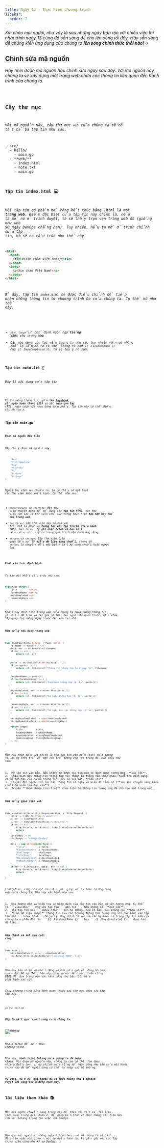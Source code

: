 ```yaml
---
title: Ngày 13 - Thực hiện chương trình
sidebar:
  order: 7
---
```



_Xin chào mọi người, như vậy là sau những ngày bận rộn với nhiều việc thi nhật trình ngày 13
cũng đã sẵn sàng để cho lên sóng rồi đây. Hãy sẵn sàng để chứng kiến ứng dụng của chúng ta
**lên sóng chính thức thôi nào!**_ ✈

## Chỉnh sửa mã nguồn

_Hãy nhìn đoạn mã nguồn hậu chỉnh sửa ngay sau đây. Với mã nguồn này, chúng ta sẽ xây dựng 
một trang web chứa các thông tin liên quan đến hành trình của chúng ta._

<Code code={importedCode} lang="go" title="src/main.go" />

## Cây thư mục

_Với mã nguồn này, cây thư mục ```web``` của chúng ta sẽ có tất cả ba tập tin như sau._

<FileTree>
- src/
  - hello/
    - main.go
  - **web/**
    - index.html
    - note.txt
    - main.go
</FileTree>

### Tập tin index.html 💻
_Một tập tin có phần mở rộng kết thúc bằng .html là một **trang web**. Điểm đặc biệt của tập tin 
này chính là, nếu ta mở nó ở trình duyệt, ta sẽ thấy trọn vẹn trang web đó (giống như web 90 ngày
DevOps chẳng hạn). Tuy nhiên, nếu ta mở ở trình chỉnh sửa tập tin, nó sẽ có cấu trúc như thế này._

```html title="index.html"
<html>
  <head>
    <title>Xin chào Việt Nam</title>
  </head>
  <body>
    <p>Xin chào Việt Nam!</p>
  </body>
</html>
```

_Ở đây, tập tin ```index.html``` sẽ được điều chỉnh để tiếp nhận những thông tin từ chương trình Go của
chúng ta. Cụ thể nó như thế này._

<Code code={htmlCode} lang="html" title="src/index.html" />

- _```html lang="vi"``` chỉ định ngôn ngữ **tiếng Việt** cho trang Web_
- _Các nội dung còn lại vẫn tương tự như cũ, tuy nhiên vẫn có những chỗ lạ lẫm mà ta có thể không rõ như 
```{{ .FacebookName }}``` hay ```{{ .DaysCompleted }}```, ta sẽ lưu ý nó sau._

### Tập tin note.txt 📝

_Đây là nội dung của tập tin._

<Code code={txtfile} lang="txt" title="src/note.txt" />

_Có 3 trường thông tin, gồm **tên [facebook](https://facebook.com/buile.tuananh)**, **số ngày 
hoàn thành (13)** và **số ngày còn lại (77)**, ngăn cách với nhau bằng dấu phẩy. Tập tin này 
có thể điều chỉnh tùy ý._

### Tập tin main.go

#### Đoạn mã nguồn đầu tiên
_Hãy chú ý đoạn mã nguồn này._

```go
	"fmt"
	"html/template"
	"log"
	"net/http"
	"os"
	"strconv"
	"strings"
)
```
_Ngoài thư viện ```fmt``` chuẩn ra, ta có thấy có một loạt các thư viện khác xuất hiện.
Cụ thể như sau._

- _```html/template``` và ```net/http```: Một thư viện chuyên dụng để sử dụng các **tập
tin HTML**, còn thư viện còn lại là thư viện chủ lực trong thực hiện **tạo một máy chủ cho
trang web**._
- _```log``` và ```os```: Cặp thư viện này có hai vai trò: Một là phục vụ **tương tác với
tập tin/hệ điều hành (OS)**, hai là xử lý g**hi nhật trình và báo lỗi** nếu có sự cố xảy ra
trong quá trình vận hành ứng dụng._
- _```strconv``` và ```strings```: Cặp thư viện liên quan đến xử lý **kiểu dữ liệu dạng
chuỗi**, trong đó ```strconv``` là chuyển đổi một biến bất kỳ sang chuỗi hoặc ngược lại._

#### Khối cấu trúc định hình

_Ta tạo một khối cấu trúc như sau._

```go
type Page struct {
	Title         string
	facebookName  string
	daysCompleted uint
	remainingDays uint
}
```
_Khối này định hình trang web của chúng ta chứa những thông tin gì. Kiểu dữ liệu và tên gọi
có thể mọi người đã quen thuộc, nếu chưa, hãy quay lại những ngày trước để xem lại nhé._

#### Hàm xử lý nội dung trang web

```go
func loadPage(title string) (*Page, error) {
	filename := title + ".txt"
	data, err := os.ReadFile(filename)
	if err != nil {
		return nil, err
	}

	parts := strings.Split(string(data), ",")
	if len(parts) != 3 {
		return nil, fmt.Errorf("Thông tin không hợp lệ trong: %s", filename)
	}

	facebookName := parts[0]
	if len(facebookName) == 0 {
		return nil, fmt.Errorf("Facebook không hợp lệ: %s", parts[0])
	}

	daysCompleted, err := strconv.Atoi(parts[1])
	if err != nil {
		return nil, fmt.Errorf("Số ngày không hợp lệ: %s", parts[1])
	}

	remainingDays, err := strconv.Atoi(parts[2])
	if err != nil {
		return nil, fmt.Errorf("Số ngày còn lại không hợp lệ: %s", parts[2])
	}

	stringDaysCompleted := uint(daysCompleted)
	stringRemainingDays := uint(remainingDays)

	return &Page{
		Title:         title,
		facebookName:  facebookName,
		daysCompleted: stringDaysCompleted,
		remainingDays: stringRemainingDays,
	}, nil
}
```

_Hàm này nhận đầu vào chính là tên tập tin văn bản (txt) của chúng ta, đồng thời trả về một
con trỏ tương ứng với trang đó. Hàm chạy như sau._

<Steps>
1. _Mở tập tin văn bản. Nếu không mở được tập tin nào có định dạng tương ứng, **báo lỗi**._
2. _Chia tách dãy thông tin trong tập tin thành ba thông tin khác nhau. Kiểm tra định dạng
và sự tồn tại của cả ba thông tin, nếu có sai sót, **báo lỗi**._
3. _Chuyển đổi ngược trở lại hai thông tin số ngày về kiểu dữ liệu số (**sau khi chuyển sang kiểu
chuỗi để kiểm tra đầu vào**)._
4. _Truyền **tham chiếu (con trỏ)** chứa toàn bộ thông tin tương ứng để chờ tạo một trang web._
</Steps>

#### Hàm xử lý giao diện web
```go
func viewController(w http.ResponseWriter, r *http.Request) {
	title := r.URL.Path[len("/view/"):]
	p, err := loadPage(title)
	t, err := template.ParseFiles("index.html")
	if err != nil {
		http.Error(w, err.Error(), http.StatusInternalServerError)
		return
	}
	totalDays := 90
	challenge := "#90NgàyDevOps"

	data := map[string]interface{}{
		"Title":         p.Title,
		"FacebookName":  p.facebookName,
		"Challenge":     challenge,
		"TotalDays":     totalDays,
		"DaysCompleted": p.daysCompleted,
		"RemainingDays": p.remainingDays,
	}
	if err := t.Execute(w, data); err != nil {
		http.Error(w, err.Error(), http.StatusInternalServerError)
		return
	}
}
```

_Controller, cũng như một cái cần gạt, giúp xử lý toàn bộ ứng dụng web của chúng ta.
Hàm này vận hành như sau._

<Steps>
1. _Đọc đường dẫn và kiểm tra sự hiện diện của tập tin văn bản có tên tương ứng. Cụ thể
là ```view/abc/``` ứng với tập tin ```abc.txt```. Nếu không có, **báo lỗi**._
2. _Tải tập tin mẫu ```index.html``` lên hệ thống, nếu có mẫu. Nếu không có, **báo lỗi**._
3. _**Gán dữ liệu (map)** thông tin của các trường thông tin tương ứng với các biến vào tập
tin mẫu ```index.html``` để xử lý. Đây chính là nơi mà các ký hiệu lạ trong tập tin mẫu của
chúng ta ở phần đầu như ```{{ .FacebookName }}``` hay ```{{ .DaysCompleted }}``` được lưu 
dữ liệu._
</Steps>

#### Hàm chính và kết quả cuối cùng
```go
func main() {
	http.HandleFunc("/view/", viewController)
	log.Fatal(http.ListenAndServe("localhost:8080", nil))
}
```

_Hàm này làm nhiệm vụ khởi động và đưa cần gạt về đúng bộ phận quản lý. Đồng thời, hàm này
cũng sẽ mở kết nối trên cổng **8080** để đưa trang web vận hành cũng như báo lỗi nếu phát 
hiện sai sót._ 

_Chạy chương trình bằng lệnh quen thuộc tại thư mục chứa các tập tin này._

```bash title="Starting the webapp..."

go run main.go

```

**_Đây là kết quả cuối cùng của chúng ta._**

![Webapp](../../../../assets/golang/90DevOps_webapp.png)

_Nhấn ***```Ctrl+C```*** để kết thúc chương trình._

_Như vậy, **hành trình Golang của chúng ta đã hoàn thành**. Với đoạn mã nguồn này, chúng ta 
còn có thể làm được nhiều điều hơn, ví dụ chỉnh sửa tổng số ngày cũng như tên của một hành 
trình nào đó để người dùng có thể tự nhập vào hệ thống._

**_Hy vọng, tất cả mọi người đã có được những trải nghiệm tuyệt vời cùng điểm dừng chân này._**

## Tài liệu tham khảo 📚

_Mời mọi người chuyển sang trang này để theo dõi tất cả tài liệu liên quan trong giai đoạn 2, 
để giúp bản thân có được những tài liệu hữu ích về Golang trong làm việc với DevOps._

<LinkCard
  title="Ngày 13 - Tham khảo"
  href="../../../reference/golang/day7"
/>

_Hẹn gặp mọi người ở những ngày tiếp theo, nơi mà chúng ta sẽ bắt đầu làm việc với Linux - một
hệ điều hành cực kỳ gần gũi với các lập trình viên cũng như kỹ sư DevOps._ 🚀